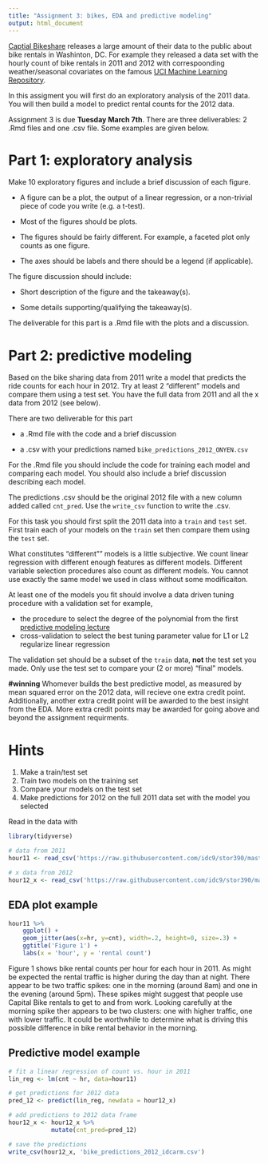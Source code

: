 ```yaml
---
title: "Assignment 3: bikes, EDA and predictive modeling"
output: html_document
---
```


[Captial Bikeshare](https://www.capitalbikeshare.com/) releases a large amount of their data to the public about bike rentals in Washinton, DC. For example they released a data set with the hourly count of bike rentals in 2011 and 2012 with correspoonding weather/seasonal covariates on the famous [UCI Machine Learning Repository](https://archive.ics.uci.edu/ml/datasets/Bike+Sharing+Dataset).

In this assigment you will first do an exploratory analysis of the 2011 data. You will then build a model to predict rental counts for the 2012 data. 

Assignment 3 is due **Tuesday March 7th**. There are three deliverables: 2 .Rmd files and one .csv file. Some examples are given below.

# Part 1: exploratory analysis

Make 10 exploratory figures and include a brief discussion of each figure.

- A figure can be a plot, the output of a linear regression, or a non-trivial piece of code you write (e.g. a t-test).

- Most of the figures should be plots. 

- The figures should be fairly different. For example, a faceted plot only counts as one figure.

- The axes should be labels and there should be a legend (if applicable).

The figure discussion should include:

- Short description of the figure and the takeaway(s).

- Some details supporting/qualifying the takeaway(s).

The deliverable for this part is a .Rmd file with the plots and a discussion.


# Part 2: predictive modeling

Based on the bike sharing data from 2011 write a model that predicts the ride counts for each hour in 2012. Try at least 2 "different" models and compare them using a test set. You have the full data from 2011 and all the x data from 2012 (see below). 

There are two deliverable for this part

- a .Rmd file with the code and a brief discussion

- a .csv with your predictions named `bike_predictions_2012_ONYEN.csv`

For the .Rmd file you should include the code for training each model and comparing each model. You should also include a brief discussion describing each model.

The predictions .csv should be the original 2012 file with a new column added called `cnt_pred`. Use the `write_csv` function to write the .csv. 

For this task you should first split the 2011 data into a `train` and `test` set. First train each of your models on the `train` set then compare them using the `test` set. 

What constitutes "different"" models is a little subjective. We count linear regression with different enough features as different models. Different variable selection procedures also count as different models. You cannot use exactly the same model we used in class without some modificaiton.

At least one of the models you fit should involve a data driven tuning procedure with a validation set for example,

- the procedure to select the degree of the polynomial from the first [predictive modeling lecture](https://idc9.github.io/stor390/notes/predictive_modeling/predictive_modeling.html)
- cross-validation to select the best tuning parameter value for L1 or L2 regularize linear regression
    
The validation set should be a subset of the `train` data, **not** the test set you made. Only use the test set to compare your (2 or more) "final" models.


**#winning** Whomever builds the best predictive model, as measured by mean squared error on the 2012 data, will recieve one extra credit point. Additionally, another extra credit point will be awarded to the best insight from the EDA. More extra credit points may be awarded for going above and beyond the assignment requirments. 

# Hints

1. Make a train/test set
2. Train two models on the training set
3. Compare your models on the test set
4. Make predictions for 2012 on the full 2011 data set with the model you selected

Read in the data with 
```r
library(tidyverse)

# data from 2011
hour11 <- read_csv('https://raw.githubusercontent.com/idc9/stor390/master/data/bikes_2011.csv')

# x data from 2012
hour12_x <- read_csv('https://raw.githubusercontent.com/idc9/stor390/master/data/bikes_12_x.csv')
```


## EDA plot example


```r
hour11 %>% 
    ggplot() +
    geom_jitter(aes(x=hr, y=cnt), width=.2, height=0, size=.3) +
    ggtitle('Figure 1') +
    labs(x = 'hour', y = 'rental count')
```

Figure 1 shows bike rental counts per hour for each hour in 2011. As might be expected the rental traffic is higher during the day than at night. There appear to be two traffic spikes: one in the morning (around 8am) and one in the evening (around 5pm). These spikes might suggest that people use Capital Bike rentals to get to and from work. Looking carefully at the morning spike ther appears to be two clusters: one with higher traffic, one with lower traffic. It could be worthwhile to determine what is driving this possible difference in bike rental behavior in the morning.


## Predictive model example

```r
# fit a linear regression of count vs. hour in 2011
lin_reg <- lm(cnt ~ hr, data=hour11)

# get predictions for 2012 data
pred_12 <- predict(lin_reg, newdata = hour12_x)

# add predictions to 2012 data frame
hour12_x <- hour12_x %>% 
            mutate(cnt_pred=pred_12)

# save the predictions
write_csv(hour12_x, 'bike_predictions_2012_idcarm.csv')
```
